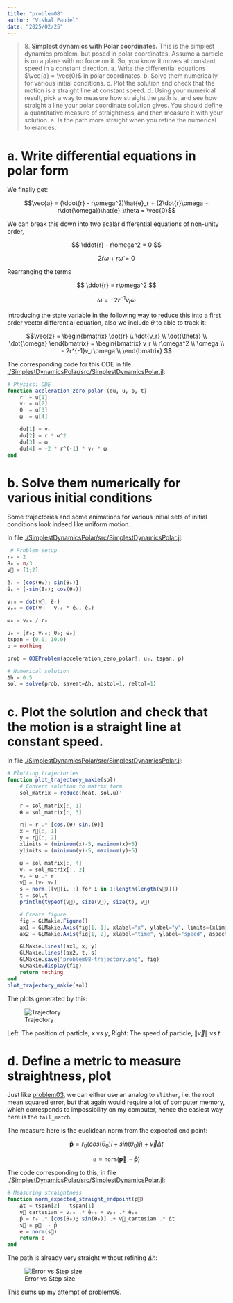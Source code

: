 ```yaml
---
title: "problem08"
author: "Vishal Paudel"
date: "2025/02/25"
---
```


> 8\. **Simplest dynamics with Polar coordinates.** This is the simplest dynamics problem, but posed in polar coordinates. Assume a particle is on a plane with no force on it. So, you know it moves at constant speed in a constant direction.
>     a. Write the differential equations $\vec{a} = \vec{0}$ in polar coordinates.
>     b. Solve them numerically for various initial conditions.
>     c. Plot the solution and check that the motion is a straight line at constant speed.
>     d. Using your numerical result, pick a way to measure how straight the path is, and see how straight a line your polar coordinate solution gives. You should define a quantitative measure of straightness, and then measure it with your solution. e. Is the path more straight when you refine the numerical tolerances.

# a. Write differential equations in polar form

We finally get:

$$\vec{a} = (\ddot{r} - r\omega^2)\hat{e}_r + (2\dot{r}\omega + r\dot{\omega})\hat{e}_\theta = \vec{0}$$

We can break this down into two scalar differential equations of non-unity order, 

$$ \ddot{r} - r\omega^2 = 0 $$

$$ 2\dot{r}\omega + r \dot{\omega} = 0 $$

Rearranging the terms

$$ \ddot{r} =  r\omega^2 $$

$$ \dot{\omega} = - 2r^{-1}v_r\omega $$

introducing the state variable in the following way to reduce this into a first order vector differential equation, also we include $\theta$ to able to track it:

$$\vec{z} = 
\begin{bmatrix}
	\dot{r} \\
    \dot{v_r} \\
    \dot{\theta} \\
    \dot{\omega}
\end{bmatrix}
= 
\begin{bmatrix}
	v_r \\
    r\omega^2 \\
    \omega \\
    - 2r^{-1}v_r\omega \\
\end{bmatrix}
$$

The corresponding code for this ODE in file [./SimplestDynamicsPolar/src/SimplestDynamicsPolar.jl](./SimplestDynamicsPolar/src/SimplestDynamicsPolar.jl):

```julia
# Physics: ODE
function aceleration_zero_polar!(du, u, p, t)
    r  = u[1]
    vᵣ = u[2] 
    θ  = u[3]
    ω  = u[4]

    du[1] = vᵣ
    du[2] = r * ω^2
    du[3] = ω
    du[4] = -2 * r^(-1) * vᵣ * ω
end
```

# b. Solve them numerically for various initial conditions

Some trajectories and some animations for various initial sets of initial conditions look indeed like uniform motion.

In file [./SimplestDynamicsPolar/src/SimplestDynamicsPolar.jl](./SimplestDynamicsPolar/src/SimplestDynamicsPolar.jl):

```julia
 # Problem setup
r₀ = 2
θ₀ = π/3
v⃗ = [1;2]

êᵣ = [cos(θ₀); sin(θ₀)]
êₚ = [-sin(θ₀); cos(θ₀)]

vᵣ₀ = dot(v⃗, êᵣ)
vₚ₀ = dot(v⃗ - vᵣ₀ * êᵣ, êₚ)

ω₀ = vₚ₀ / r₀

u₀ = [r₀; vᵣ₀; θ₀; ω₀]
tspan = (0.0, 10.0)
p = nothing

prob = ODEProblem(acceleration_zero_polar!, u₀, tspan, p)

# Numerical solution
Δh = 0.5
sol = solve(prob, saveat=Δh, abstol=1, reltol=1)

```

# c. Plot the solution and check that the motion is a straight line at constant speed.

In file [./SimplestDynamicsPolar/src/SimplestDynamicsPolar.jl](./SimplestDynamicsPolar/src/SimplestDynamicsPolar.jl):

```julia
# Plotting trajectories
function plot_trajectory_makie(sol)
    # Convert solution to matrix form
    sol_matrix = reduce(hcat, sol.u)'
    
    r = sol_matrix[:, 1]
    θ = sol_matrix[:, 3]

    r⃗ = r .* [cos.(θ) sin.(θ)]
    x = r⃗[:, 1]
    y = r⃗[:, 2]
    xlimits = (minimum(x)-5, maximum(x)+5)
    ylimits = (minimum(y)-5, maximum(y)+5)

    ω = sol_matrix[:, 4]
    vᵣ = sol_matrix[:, 2]
    vₚ = ω .* r
    v⃗ = [vᵣ vₚ]
    s = norm.([v⃗[i, :] for i in 1:length(length(v⃗))])
    t = sol.t
    println(typeof(v⃗), size(v⃗), size(t), v⃗)

    # Create figure
    fig = GLMakie.Figure()
    ax1 = GLMakie.Axis(fig[1, 1], xlabel="x", ylabel="y", limits=(xlimits, ylimits), aspect = DataAspect())
    ax2 = GLMakie.Axis(fig[1, 2], xlabel="time", ylabel="speed", aspect = DataAspect())

    GLMakie.lines!(ax1, x, y)
    GLMakie.lines!(ax2, t, s)
    GLMakie.save("problem08-trajectory.png", fig)
    GLMakie.display(fig)
    return nothing
end
plot_trajectory_makie(sol)
```

The plots generated by this:

![Trajectory](../media/problem08/problem08-trajectory.png)

Left: The position of particle, $x$ vs $y$, Right: The speed of particle, $\|\vec{v}\|$ vs $t$

# d. Define a metric to measure straightness, plot

Just like [problem03](../problem03/README.md), we can either use an analog to `slither`, i.e. the root mean squared error, but that again would require a lot of computer memory, which corresponds to impossibility on my computer, hence the easiest way here is the `tail_match`.

The measure here is the euclidean norm from the expected end point:

$$\mathbf{\hat{p}} = r_0\left(cos(\theta_0)\hat{i} + sin(\theta_0)\hat{j}\right) + \vec{v} \Delta t$$

$$e = \texttt{norm}(\mathbf{\vec{p}}-\mathbf{\hat{p}})$$

The code corresponding to this, in file [./SimplestDynamicsPolar/src/SimplestDynamicsPolar.jl](./SimplestDynamicsPolar/src/SimplestDynamicsPolar.jl):

```julia
# Measuring straightness
function norm_expected_straight_endpoint(p⃗)
    Δt = tspan[2] - tspan[1]
    v⃗_cartesian = vᵣ₀ .* êᵣ₀ + vₚ₀ .* êₚ₀
    p̂ = r₀ .* [cos(θ₀); sin(θ₀)] .+ v⃗_cartesian .* Δt
    s⃗ = p⃗ .- p̂
    e = norm(s⃗)
    return e
end
```

The path is already very straight without refining $\Delta h$:

![Error vs Step size](../media/problem08/problem08-error.png)

This sums up my attempt of problem08.

